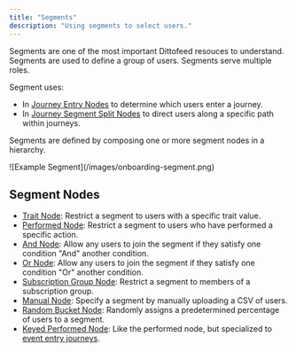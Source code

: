 ```yaml
---
title: "Segments"
description: "Using segments to select users."
---
```


Segments are one of the most important Dittofeed resouces to understand. Segments are used to define a group of users. Segments serve multiple roles.

Segment uses:

- In [Journey Entry Nodes](/resources/journey-nodes/entry) to determine which users enter a journey.
- In [Journey Segment Split Nodes](/resources/journey-nodes/segment-split) to direct users along a specific path within journeys.

Segments are defined by composing one or more segment nodes in a hierarchy.

<Frame>
![Example Segment](/images/onboarding-segment.png)
</Frame>

## Segment Nodes

- [Trait Node](/resources/segment-nodes/trait): Restrict a segment to users with a specific trait value.
- [Performed Node](/resources/segment-nodes/performed): Restrict a segment to users who have performed a specific action.
- [And Node](/resources/segment-nodes/and): Allow any users to join the segment if they satisfy one condition "And" another condition.
- [Or Node](/resources/segment-nodes/or): Allow any users to join the segment if they satisfy one condition "Or" another condition.
- [Subscription Group Node](/resources/segment-nodes/subscription-group): Restrict a segment to members of a subscription group.
- [Manual Node](/resources/segment-nodes/manual): Specify a segment by manually uploading a CSV of users.
- [Random Bucket Node](/resources/segment-nodes/random-bucket): Randomly assigns a predetermined percentage of users to a segment.
- [Keyed Performed Node](/resources/segment-nodes/keyed-performed): Like the performed node, but specialized to [event entry journeys](/resources/journey-nodes/entry#event-entry).
